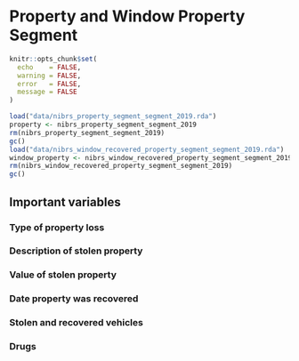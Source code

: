 # Property and Window Property Segment

```r
knitr::opts_chunk$set(
  echo    = FALSE,
  warning = FALSE,
  error   = FALSE,
  message = FALSE
)
```

```r
load("data/nibrs_property_segment_segment_2019.rda")
property <- nibrs_property_segment_segment_2019
rm(nibrs_property_segment_segment_2019)
gc()
load("data/nibrs_window_recovered_property_segment_segment_2019.rda")
window_property <- nibrs_window_recovered_property_segment_segment_2019
rm(nibrs_window_recovered_property_segment_segment_2019)
gc()
```


## Important variables

### Type of property loss

### Description of stolen property

### Value of stolen property

### Date property was recovered

### Stolen and recovered vehicles

### Drugs
